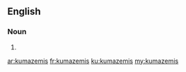 ==English==

===Noun===
{{head|en|noun plural form}}

# {{plural of|kumazemi|lang=en}}

[[ar:kumazemis]]
[[fr:kumazemis]]
[[ku:kumazemis]]
[[my:kumazemis]]